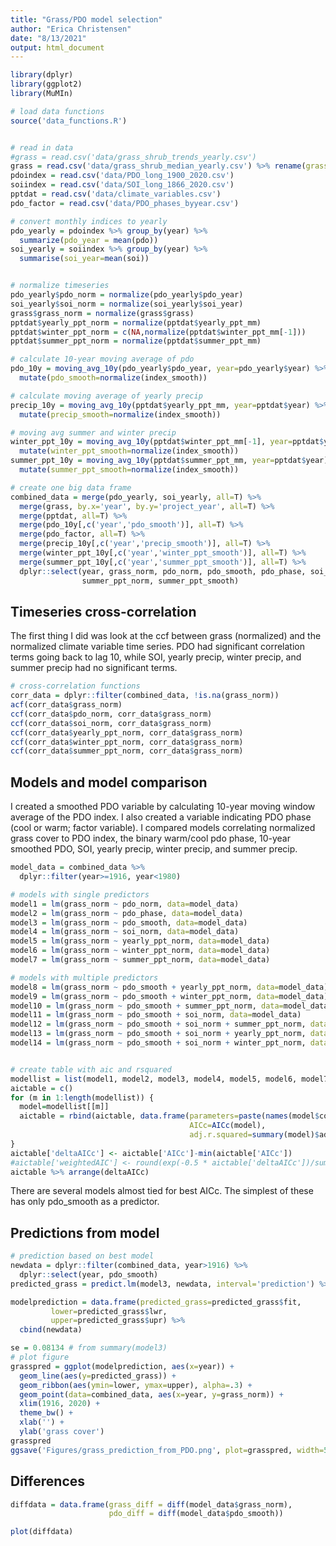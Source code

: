 ```yaml
---
title: "Grass/PDO model selection"
author: "Erica Christensen"
date: "8/13/2021"
output: html_document
---
```


```r
library(dplyr)
library(ggplot2)
library(MuMIn)

# load data functions
source('data_functions.R')


# read in data
#grass = read.csv('data/grass_shrub_trends_yearly.csv')
grass = read.csv('data/grass_shrub_median_yearly.csv') %>% rename(grass = median_grass)
pdoindex = read.csv('data/PDO_long_1900_2020.csv')
soiindex = read.csv('data/SOI_long_1866_2020.csv')
pptdat = read.csv('data/climate_variables.csv')
pdo_factor = read.csv('data/PDO_phases_byyear.csv')

# convert monthly indices to yearly
pdo_yearly = pdoindex %>% group_by(year) %>%
  summarize(pdo_year = mean(pdo))
soi_yearly = soiindex %>% group_by(year) %>%
  summarise(soi_year=mean(soi))


# normalize timeseries
pdo_yearly$pdo_norm = normalize(pdo_yearly$pdo_year)
soi_yearly$soi_norm = normalize(soi_yearly$soi_year)
grass$grass_norm = normalize(grass$grass)
pptdat$yearly_ppt_norm = normalize(pptdat$yearly_ppt_mm)
pptdat$winter_ppt_norm = c(NA,normalize(pptdat$winter_ppt_mm[-1]))
pptdat$summer_ppt_norm = normalize(pptdat$summer_ppt_mm)

# calculate 10-year moving average of pdo
pdo_10y = moving_avg_10y(pdo_yearly$pdo_year, year=pdo_yearly$year) %>%
  mutate(pdo_smooth=normalize(index_smooth))

# calculate moving average of yearly precip
precip_10y = moving_avg_10y(pptdat$yearly_ppt_mm, year=pptdat$year) %>%
  mutate(precip_smooth=normalize(index_smooth))

# moving avg summer and winter precip
winter_ppt_10y = moving_avg_10y(pptdat$winter_ppt_mm[-1], year=pptdat$year) %>%
  mutate(winter_ppt_smooth=normalize(index_smooth))
summer_ppt_10y = moving_avg_10y(pptdat$summer_ppt_mm, year=pptdat$year) %>%
  mutate(summer_ppt_smooth=normalize(index_smooth))

# create one big data frame
combined_data = merge(pdo_yearly, soi_yearly, all=T) %>%
  merge(grass, by.x='year', by.y='project_year', all=T) %>%
  merge(pptdat, all=T) %>% 
  merge(pdo_10y[,c('year','pdo_smooth')], all=T) %>%
  merge(pdo_factor, all=T) %>%
  merge(precip_10y[,c('year','precip_smooth')], all=T) %>%
  merge(winter_ppt_10y[,c('year','winter_ppt_smooth')], all=T) %>%
  merge(summer_ppt_10y[,c('year','summer_ppt_smooth')], all=T) %>%
  dplyr::select(year, grass_norm, pdo_norm, pdo_smooth, pdo_phase, soi_norm, yearly_ppt_norm, precip_smooth, winter_ppt_norm, winter_ppt_smooth,
                summer_ppt_norm, summer_ppt_smooth)
```

## Timeseries cross-correlation

The first thing I did was look at the ccf between grass (normalized) and the normalized climate variable time series. PDO had significant correlation terms going back to lag 10, while SOI, yearly precip, winter precip, and summer precip had no significant terms.

```r
# cross-correlation functions
corr_data = dplyr::filter(combined_data, !is.na(grass_norm))
acf(corr_data$grass_norm)
ccf(corr_data$pdo_norm, corr_data$grass_norm)
ccf(corr_data$soi_norm, corr_data$grass_norm)
ccf(corr_data$yearly_ppt_norm, corr_data$grass_norm)
ccf(corr_data$winter_ppt_norm, corr_data$grass_norm)
ccf(corr_data$summer_ppt_norm, corr_data$grass_norm)
```

## Models and model comparison

I created a smoothed PDO variable by calculating 10-year moving window average of the PDO index. I also created a variable indicating PDO phase (cool or warm; factor variable). I compared models correlating normalized grass cover to PDO index, the binary warm/cool pdo phase, 10-year smoothed PDO, SOI, yearly precip, winter precip, and summer precip.

```r
model_data = combined_data %>%
  dplyr::filter(year>=1916, year<1980)

# models with single predictors
model1 = lm(grass_norm ~ pdo_norm, data=model_data)
model2 = lm(grass_norm ~ pdo_phase, data=model_data)
model3 = lm(grass_norm ~ pdo_smooth, data=model_data)
model4 = lm(grass_norm ~ soi_norm, data=model_data)
model5 = lm(grass_norm ~ yearly_ppt_norm, data=model_data)
model6 = lm(grass_norm ~ winter_ppt_norm, data=model_data)
model7 = lm(grass_norm ~ summer_ppt_norm, data=model_data)

# models with multiple predictors
model8 = lm(grass_norm ~ pdo_smooth + yearly_ppt_norm, data=model_data)
model9 = lm(grass_norm ~ pdo_smooth + winter_ppt_norm, data=model_data)
model10 = lm(grass_norm ~ pdo_smooth + summer_ppt_norm, data=model_data)
model11 = lm(grass_norm ~ pdo_smooth + soi_norm, data=model_data)
model12 = lm(grass_norm ~ pdo_smooth + soi_norm + summer_ppt_norm, data=model_data)
model13 = lm(grass_norm ~ pdo_smooth + soi_norm + yearly_ppt_norm, data=model_data)
model14 = lm(grass_norm ~ pdo_smooth + soi_norm + winter_ppt_norm, data=model_data)


# create table with aic and rsquared
modellist = list(model1, model2, model3, model4, model5, model6, model7, model8, model9, model10, model11, model12, model13, model14)
aictable = c()
for (m in 1:length(modellist)) {
  model=modellist[[m]]
  aictable = rbind(aictable, data.frame(parameters=paste(names(model$coefficients),collapse=', '),
                                        AICc=AICc(model),
                                        adj.r.squared=summary(model)$adj.r.squared))
}
aictable['deltaAICc'] <- aictable['AICc']-min(aictable['AICc'])
#aictable['weightedAIC'] <- round(exp(-0.5 * aictable['deltaAICc'])/sum(exp(-0.5 * aictable['deltaAICc'])),4)
aictable %>% arrange(deltaAICc)
```

There are several models almost tied for best AICc. The simplest of these has only pdo_smooth as a predictor. 

## Predictions from model

```r
# prediction based on best model
newdata = dplyr::filter(combined_data, year>1916) %>%
  dplyr::select(year, pdo_smooth)
predicted_grass = predict.lm(model3, newdata, interval='prediction') %>% as.data.frame()

modelprediction = data.frame(predicted_grass=predicted_grass$fit,
         lower=predicted_grass$lwr,
         upper=predicted_grass$upr) %>%
  cbind(newdata)

se = 0.08134 # from summary(model3)
# plot figure
grasspred = ggplot(modelprediction, aes(x=year)) +
  geom_line(aes(y=predicted_grass)) +
  geom_ribbon(aes(ymin=lower, ymax=upper), alpha=.3) +
  geom_point(data=combined_data, aes(x=year, y=grass_norm)) +
  xlim(1916, 2020) +
  theme_bw() +
  xlab('') +
  ylab('grass cover')
grasspred
ggsave('Figures/grass_prediction_from_PDO.png', plot=grasspred, width=5, height=4)
```

## Differences

```r
diffdata = data.frame(grass_diff = diff(model_data$grass_norm),
                      pdo_diff = diff(model_data$pdo_smooth))

plot(diffdata)
```